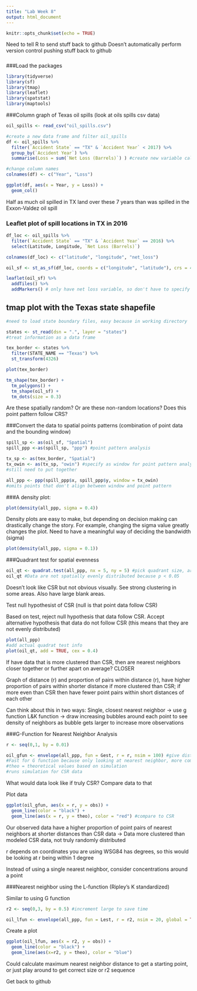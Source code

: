 ```yaml
---
title: "Lab Week 8"
output: html_document
---
```


```r
knitr::opts_chunk$set(echo = TRUE)
```


Need to tell R to send stuff back to github
Doesn't automatically perform version control pushing stuff back to github

#####



###Load the packages

```r
library(tidyverse)
library(sf)
library(tmap)
library(leaflet)
library(spatstat)
library(maptools)
```


###Column graph of Texas oil spills (look at oils spills csv data)

```r
oil_spills <- read_csv("oil_spills.csv")

#create a new data frame and filter oil_spills
df <- oil_spills %>% 
  filter(`Accident State` == "TX" & `Accident Year` < 2017) %>% 
  group_by(`Accident Year`) %>% 
  summarise(Loss = sum(`Net Loss (Barrels)`) ) #create new variable called Loss

#change column names
colnames(df) <- c("Year", "Loss")

ggplot(df, aes(x = Year, y = Loss)) +
  geom_col()
```



Half as much oil spilled in TX land over these 7 years than was spilled in the Exxon-Valdez oil spill


### Leaflet plot of spill locations in TX in 2016

```r
df_loc <- oil_spills %>% 
  filter(`Accident State` == "TX" & `Accident Year` == 2016) %>% 
  select(Latitude, Longitude, `Net Loss (Barrels)`)

colnames(df_loc) <- c("latitude", "longitude", "net_loss")

oil_sf <- st_as_sf(df_loc, coords = c("longitude", "latitude"), crs = 4326)

leaflet(oil_sf) %>% 
  addTiles() %>% 
  addMarkers() # only have net loss variable, so don't have to specify

```


## tmap plot with the Texas state shapefile

```r
#need to load state boundary files, easy because in working directory

states <- st_read(dsn = ".", layer = "states")
#treat information as a data frame

tex_border <- states %>% 
  filter(STATE_NAME == "Texas") %>% 
  st_transform(4326)

plot(tex_border)

tm_shape(tex_border) +
  tm_polygons() +
  tm_shape(oil_sf) +
  tm_dots(size = 0.3)

```

Are these spatially random? Or are these non-random locations? Does this point pattern follow CRS?


###Convert the data to spatial points patterns
(combination of point data and the bounding window)

```r

spill_sp <- as(oil_sf, "Spatial")
spill_ppp <-as(spill_sp, "ppp") #point pattern analysis

tx_sp <- as(tex_border, "Spatial")
tx_owin <- as(tx_sp, "owin") #specify as window for point pattern analysis
#still need to put together

all_ppp <- ppp(spill_ppp$x, spill_ppp$y, window = tx_owin)
#omits points that don't align between window and point pattern

```


###A density plot:
```r
plot(density(all_ppp, sigma = 0.4))
```

Density plots are easy to make, but depending on decision making can drastically change the story. For example, changing the sigma value greatly changes the plot. Need to have a meaningful way of deciding the bandwidth (sigma)

```r
plot(density(all_ppp, sigma = 0.1))
```




###Quadrant test for spatial evenness

```r
oil_qt <- quadrat.test(all_ppp, nx = 5, ny = 5) #pick quadrant size, arbitrary so very dangerous, in this case makes 5 regions and calculates the intensity with chi squared to test if it is even or not
oil_qt #Data are not spatially evenly distributed because p < 0.05
```

Doesn't look like CSR but not obvious visually. See strong clustering in some areas. Also have large blank areas.

Test null hypothesist of CSR (null is that point data follow CSR)

Based on test, reject null hypothesis that data follow CSR. Accept alternative hypothesis that data do not follow CSR (this means that they are not evenly distributed)


```r
plot(all_ppp)
#add actual quadrat test info
plot(oil_qt, add = TRUE, cex = 0.4)
```


If have data that is more clustered than CSR, then are nearest neighbors closer together or further apart on average? CLOSER


Graph of distance (r) and proportion of pairs within distance (r), have higher proportion of pairs within shorter distance if more clustered than CSR; if more even than CSR then have fewer point pairs within short distances of each other

Can think about this in two ways:
Single, closest nearest neighbor -> use g function
L&K function -> draw increasing bubbles around each point to see density of neighbors as bubble gets larger to increase more observations

###G-Function for Nearest Neighbor Analysis

```r
r <- seq(0,1, by = 0.01)

oil_gfun <- envelope(all_ppp, fun = Gest, r = r, nsim = 100) #give distances over which will calculate proportion of points that we are calling r, run 100 simulations for CSR
#Fast for G function because only looking at nearest neighbor, more computational power needed for L and K function
#theo = theoretical values based on simulation
#runs simulation for CSR data

```
What would data look like if truly CSR? Compare data to that 


Plot data
```r
ggplot(oil_gfun, aes(x = r, y = obs)) + 
  geom_line(color = "black") +
  geom_line(aes(x = r, y = theo), color = "red") #compare to CSR
```
Our observed data have a higher proportion of point pairs of nearest neighbors at shorter distances than CSR data -> Data more clustered than modeled CSR data, not truly randomly distributed

r depends on coordinates you are using
WSG84 has degrees, so this would be looking at r being within 1 degree

Instead of using a single nearest neighbor, consider concentrations around a point


###Nearest neighbor using the L-function (Ripley's K standardized)

Similar to using G function

```r
r2 <- seq(0,3, by = 0.5) #increment large to save time

oil_lfun <- envelope(all_ppp, fun = Lest, r = r2, nsim = 20, global = TRUE) #because computationally more intensive, running fewer simulations, increases bubble size until covers all observations, global = TRUE to include all observations

```


Create a plot
```r
ggplot(oil_lfun, aes(x = r2, y = obs)) +
  geom_line(color = "black") +
  geom_line(aes(x=r2, y = theo), color = "blue")
```


Could calculate maximum nearest neighbor distance to get a starting point, or just play around to get correct size or r2 sequence

Get back to github
















